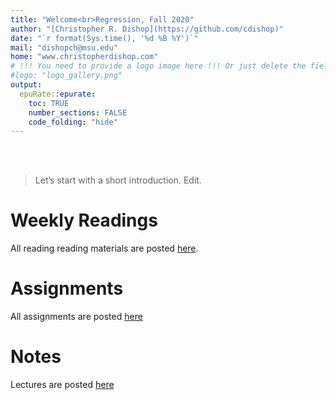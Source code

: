 ```yaml
---
title: "Welcome<br>Regression, Fall 2020"
author: "[Christopher R. Dishop](https://github.com/cdishop)"
date: "`r format(Sys.time(), '%d %B %Y')`"
mail: "dishopch@msu.edu"
home: "www.christopherdishop.com"
# !!! You need to provide a logo image here !!! Or just delete the field for no logo
#logo: "logo_gallery.png"
output:
  epuRate::epurate:
    toc: TRUE
    number_sections: FALSE
    code_folding: "hide"
---
```



<br><br>

> Let's start with a short introduction. Edit.

# Weekly Readings{#readings}

All reading reading materials are posted [here](https://github.com/Cdishop.github.io/course_skeleton/readings).

# Assignments{#assignments}

All assignments are posted [here](https://github.com/Cdishop.github.io/course_skeleton/assignments)

# Notes{#notes}

Lectures are posted [here](https://github.com/Cdishop.github.io/course_skeleton/notes)


